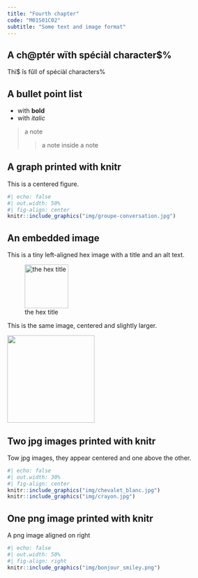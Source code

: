 ```yaml
---
title: "Fourth chapter"
code: "M01S01C02"
subtitle: "Some text and image format"
---
```


## A ch@ptér wïth spéciàl character$%

Thï$ îs fûll of spéciàl characters%

## A bullet point list

+ with **bold**
+ with _italic_

> a note
>
>> a note inside a note


## A graph printed with knitr

This is a centered figure.

```r
#| echo: false
#| out.width: 50%
#| fig-align: center
knitr::include_graphics("img/groupe-conversation.jpg")
```

## An embedded image

This is a tiny left-aligned hex image with a title and an alt text.

![the hex title](img/thinkr-hex.png "Title: the hex alt text"){height=100px fig-align=left}

This is the same image, centered and slightly larger.

<img src="img/thinkr-hex.png" height="200px" class="centered">

## Two jpg images printed with knitr

Tow jpg images, they appear centered and one above the other.

```r
#| echo: false
#| out.width: 30%
#| fig-align: center
knitr::include_graphics("img/chevalet_blanc.jpg")
knitr::include_graphics("img/crayon.jpg")
```

## One png image printed with knitr

A png image aligned on right

```r
#| echo: false
#| out.width: 50%
#| fig-align: right
knitr::include_graphics("img/bonjour_smiley.png")
```




